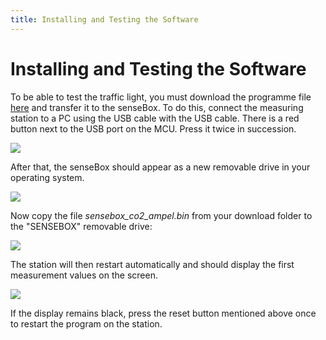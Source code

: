 ```yaml
---
title: Installing and Testing the Software
---
```


# Installing and Testing the Software

To be able to test the traffic light, you must download the programme file [here](@site/static/arduino-sketches/co2-trafficlight/co2ampel_watchdog/co2ampel_watchdog.bin) and transfer it to the senseBox. To do this, connect the measuring station to a PC using the USB cable
with the USB cable. There is a red button next to the USB port on the MCU. Press it twice in succession.

![](/img/co2ampel/image20.jpg)

After that, the senseBox should appear as a new removable drive in your operating system.

![](/img/co2ampel/image21.png)

Now copy the file _sensebox_co2_ampel.bin_ from your download folder to the "SENSEBOX" removable drive:

![](/img/co2ampel/image22.png)

The station will then restart automatically and should display the first measurement values on the screen.

![](/img/co2ampel/image23.jpg)

If the display remains black, press the reset button mentioned above once to restart the program on the station.
